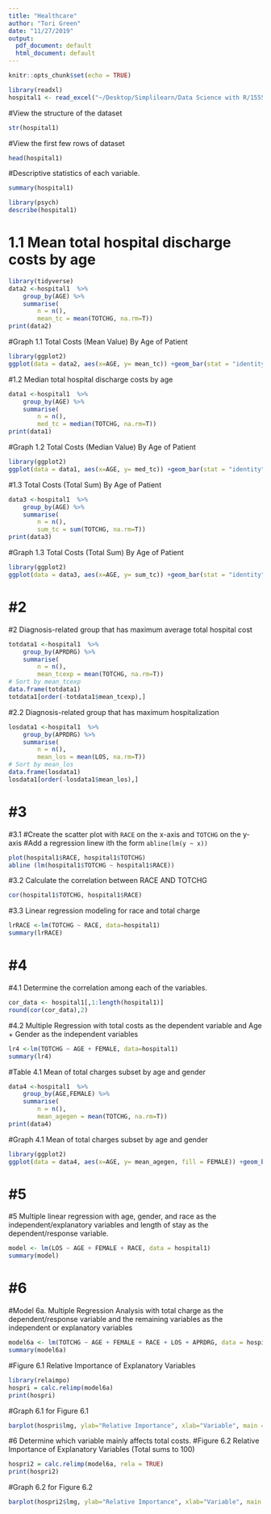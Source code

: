 ```yaml
---
title: "Healthcare"
author: "Tori Green"
date: "11/27/2019"
output:
  pdf_document: default
  html_document: default
---
```


```r
knitr::opts_chunk$set(echo = TRUE)
```


```r
library(readxl)
hospital1 <- read_excel("~/Desktop/Simplilearn/Data Science with R/1555054100_hospitalcosts (1).xlsx")
```


#View the structure of the dataset
```r
str(hospital1)
```

#View the first few rows of dataset
```r
head(hospital1)
```

#Descriptive statistics of each variable.
```r
summary(hospital1)
```


```r
library(psych)
describe(hospital1)
```

# 1.1 Mean total hospital discharge costs by age
```r
library(tidyverse)
data2 <-hospital1  %>%
    group_by(AGE) %>%
    summarise(
        n = n(),
        mean_tc = mean(TOTCHG, na.rm=T))
print(data2)
```



#Graph 1.1 Total Costs (Mean Value) By Age of Patient
```r
library(ggplot2)
ggplot(data = data2, aes(x=AGE, y= mean_tc)) +geom_bar(stat = "identity", position="dodge") + scale_y_continuous(limits = c(0,12000)) +coord_flip()
```

#1.2 Median total hospital discharge costs by age
```r
data1 <-hospital1  %>%
    group_by(AGE) %>%
    summarise(
        n = n(),
        med_tc = median(TOTCHG, na.rm=T))
print(data1)
```

#Graph 1.2 Total Costs (Median Value) By Age of Patient
```r
library(ggplot2)
ggplot(data = data1, aes(x=AGE, y= med_tc)) +geom_bar(stat = "identity", position="dodge") + scale_y_continuous(limits = c(0,12000)) +coord_flip()
```

#1.3 Total Costs (Total Sum) By Age of Patient
```r
data3 <-hospital1  %>%
    group_by(AGE) %>%
    summarise(
        n = n(),
        sum_tc = sum(TOTCHG, na.rm=T))
print(data3)
```

#Graph 1.3 Total Costs (Total Sum) By Age of Patient
```r
library(ggplot2)
ggplot(data = data3, aes(x=AGE, y= sum_tc)) +geom_bar(stat = "identity", position="dodge") + scale_y_continuous(limits = c(0,680000)) +coord_flip()
```
# #2

#2 Diagnosis-related group that has maximum average total hospital cost
```r
totdata1 <-hospital1  %>%
    group_by(APRDRG) %>%
    summarise(
        n = n(),
        mean_tcexp = mean(TOTCHG, na.rm=T))
# Sort by mean_tcexp
data.frame(totdata1)
totdata1[order(-totdata1$mean_tcexp),]
```


#2.2 Diagnosis-related group that has maximum hospitalization
```r
losdata1 <-hospital1  %>%
    group_by(APRDRG) %>%
    summarise(
        n = n(),
        mean_los = mean(LOS, na.rm=T))
# Sort by mean_los
data.frame(losdata1)
losdata1[order(-losdata1$mean_los),]
```
# #3

#3.1
#Create the scatter plot with `RACE` on the x-axis and `TOTCHG` on the y-axis
#Add a regression linew ith the form `abline(lm(y ~ x))`
```r
plot(hospital1$RACE, hospital1$TOTCHG)
abline (lm(hospital1$TOTCHG ~ hospital1$RACE))
```

#3.2 Calculate the correlation between RACE AND TOTCHG
```r
cor(hospital1$TOTCHG, hospital1$RACE)
```


#3.3 Linear regression modeling for race and total charge
```r
lrRACE <-lm(TOTCHG ~ RACE, data=hospital1)
summary(lrRACE)
```
# #4

#4.1 Determine the correlation among each of the variables.
```r
cor_data <- hospital1[,1:length(hospital1)]
round(cor(cor_data),2)

```


#4.2 Multiple Regression with total costs as the dependent variable and Age + Gender as the independent variables
```r
lr4 <-lm(TOTCHG ~ AGE + FEMALE, data=hospital1)
summary(lr4)
```


#Table 4.1 Mean of total charges subset by age and gender
```r
data4 <-hospital1  %>%
    group_by(AGE,FEMALE) %>%
    summarise(
        n = n(),
        mean_agegen = mean(TOTCHG, na.rm=T))
print(data4)
```

#Graph 4.1 Mean of total charges subset by age and gender 
```r
library(ggplot2)
ggplot(data = data4, aes(x=AGE, y= mean_agegen, fill = FEMALE)) +geom_bar(stat = "identity", position="dodge") + scale_y_continuous(limits = c(0,12000)) +coord_flip()
```
# #5


#5 Multiple linear regression with age, gender, and race as the independent/explanatory variables and length of stay as the dependent/response variable.
```r
model <- lm(LOS ~ AGE + FEMALE + RACE, data = hospital1)
summary(model)
```
# #6

#Model 6a. Multiple Regression Analysis with total charge as the dependent/response variable and the remaining variables as the independent or explanatory variables
```r
model6a <- lm(TOTCHG ~ AGE + FEMALE + RACE + LOS + APRDRG, data = hospital1)
summary(model6a)
```

#Figure 6.1 Relative Importance of Explanatory Variables
```r
library(relaimpo)
hospri = calc.relimp(model6a)
print(hospri)
```
#Graph 6.1 for Figure 6.1
```r
barplot(hospri$lmg, ylab="Relative Importance", xlab="Variable", main = "Relative Importance of Explanatory Variables")
```


#6 Determine which variable mainly affects total costs.
#Figure 6.2 Relative Importance of Explanatory Variables (Total sums to 100)
```r
hospri2 = calc.relimp(model6a, rela = TRUE)
print(hospri2)

```

#Graph 6.2 for Figure 6.2
```r
barplot(hospri2$lmg, ylab="Relative Importance", xlab="Variable", main = "Relative Importance of Explanatory Variables")
```





